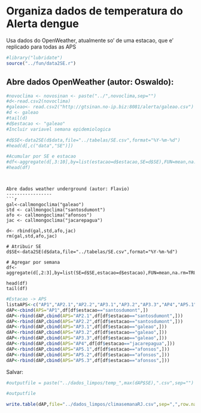Organiza dados de temperatura do Alerta dengue 
===============================================
Usa dados do OpenWeather, atualmente so' de uma estacao, que e' replicado para
todas as APS

```r
#library("lubridate")
source("../fun/data2SE.r")
```

Abre dados OpenWeather (autor: Oswaldo): 
-----------

```r
#novoclima <- novosinan <- paste("../",novoclima,sep="")
#d<-read.csv2(novoclima)
#galeao<- read.csv2("http://gtsinan.no-ip.biz:8081/alerta/galeao.csv")
#d <- galeao
#tail(d)
#d$estacao <- "galeao"
#Incluir variavel semana epidemiologica

#d$SE<-data2SE(d$data,file="../tabelas/SE.csv",format="%Y-%m-%d")
#head(d[,c("data","SE")])

#Acumular por SE e estacao
#df<-aggregate(d[,3:10],by=list(estacao=d$estacao,SE=d$SE),FUN=mean,na.rm=TRUE)
#head(df)
```

```


Abre dados weather underground (autor: Flavio)
-----------------
```r
gal<-callmongoclima("galeao") 
std <- callmongoclima("santosdumont")
afo <- callmongoclima("afonsos")
jac <- callmongoclima("jacarepagua")

d<- rbind(gal,std,afo,jac)
rm(gal,std,afo,jac)

# Atribuir SE
d$SE<-data2SE(d$data,file="../tabelas/SE.csv",format="%Y-%m-%d")

# Agregar por semana
df<-aggregate(d[,2:3],by=list(SE=d$SE,estacao=d$estacao),FUN=mean,na.rm=TRUE)

head(df)
tail(df)
```


```r
#Estacao -> APS
listaAPS<-c("AP1","AP2.1","AP2.2","AP3.1","AP3.2","AP3.3","AP4","AP5.1","AP5.2","AP5.3")
dAP<-cbind(APS="AP1",df[df$estacao=="santosdumont",])
dAP<-rbind(dAP,cbind(APS="AP2.1",df[df$estacao=="santosdumont",]))
dAP<-rbind(dAP,cbind(APS="AP2.2",df[df$estacao=="santosdumont",]))
dAP<-rbind(dAP,cbind(APS="AP3.1",df[df$estacao=="galeao",]))
dAP<-rbind(dAP,cbind(APS="AP3.2",df[df$estacao=="galeao",]))
dAP<-rbind(dAP,cbind(APS="AP3.3",df[df$estacao=="galeao",]))
dAP<-rbind(dAP,cbind(APS="AP4",df[df$estacao=="jacarepagua",]))
dAP<-rbind(dAP,cbind(APS="AP5.1",df[df$estacao=="afonsos",]))
dAP<-rbind(dAP,cbind(APS="AP5.2",df[df$estacao=="afonsos",]))
dAP<-rbind(dAP,cbind(APS="AP5.3",df[df$estacao=="afonsos",]))
```

Salvar:
```r
#outputfile = paste("../dados_limpos/temp_",max(dAP$SE),".csv",sep="")
```

```r
#outputfile
```

```r
write.table(dAP,file="../dados_limpos/climasemanaRJ.csv",sep=",",row.names=FALSE)
```